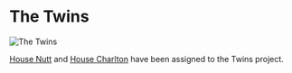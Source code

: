 

# The Twins

<Image
  src="https://cdn.sanity.io/images/1as7cn02/production/ee2fbf34b991bbde52405fc706be205437449d75-1280x720.png?w=976&h=350&fit=crop&crop=center&auto=format"
  alt="The Twins"
  width={976}
  height={350}
/>

<ProjectDetails
  floatRight
  region="Riverlands"
  house="House Frey"
  type="Castle"
  status="Completed"
  warp="/warp thetwins"
  projectLead="SMP"
  dateStarted="March 16, 2013"
  dateCompleted="March 16, 2013"
/>

[House Nutt](https://awoiaf.westeros.org/index.php/House_Nutt) and [House Charlton](https://awoiaf.westeros.org/index.php/House_Charlton) have been assigned to the Twins project.
